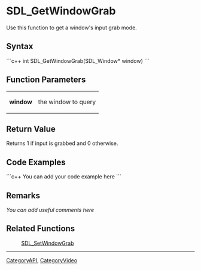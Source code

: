 <!-- pragma section-numbers off -->
<!-- pragma disable-camelcase -->

= SDL_GetWindowGrab =
Use this function to get a window's input grab mode.


== Syntax ==
```c++
int SDL_GetWindowGrab(SDL_Window* window)
```

== Function Parameters ==
{|
|'''window'''
|the window to query
|}

== Return Value ==
Returns 1 if input is grabbed and 0 otherwise.

== Code Examples ==
```c++
You can add your code example here
```

== Remarks ==
''You can add useful comments here''

== Related Functions ==
:[[SDL_SetWindowGrab]]

----
[[CategoryAPI]], [[CategoryVideo]]
